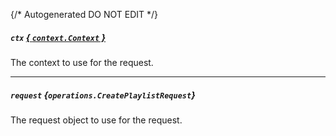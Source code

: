 {/* Autogenerated DO NOT EDIT  */}

##### `ctx` [*{ `context.Context` }*](https://pkg.go.dev/context#Context)
The context to use for the request.

---
##### `request` *{`operations.CreatePlaylistRequest`}*
The request object to use for the request.
<Collapsible openLabel={Labels.showProperties} closeLabel={Labels.hideProperties}>
    <CreatePlaylistRequest/>
</Collapsible>


